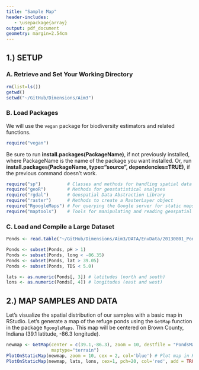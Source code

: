```yaml
---
title: "Sample Map"
header-includes:
   - \usepackage{array}
output: pdf_document
geometry: margin=2.54cm
---
```



## 1.) SETUP
### A. Retrieve and Set Your Working Directory

```r
rm(list=ls())
getwd()
setwd("~/GitHub/Dimensions/Aim3")
```

### B. Load Packages 

We will use the `vegan` package for biodiversity estimators and related functions.

```r
require("vegan")
```

Be sure to run **install.packages(PackageName)**, if not previously installed, where PackageName is the name of the package you want installed.
Or, run **install.packages(PackageName, type="source", dependencies=TRUE)**, if the previous command doesn't work.

```r
require("sp")          # Classes and methods for handling spatial data
require("geoR")        # Methods for geostatistical analyses
require("rgdal")       # Geospatial Data Abstraction Library
require("raster")      # Methods to create a RasterLayer object
require("RgoogleMaps") # For querying the Google server for static maps. 
require("maptools")    # Tools for manipulating and reading geospatial data
```

### C. Load and Compile a Large Dataset

```r
Ponds <- read.table("~/GitHub/Dimensions/Aim3/DATA/EnvData/20130801_PondDataMod.csv", sep = ",", header = TRUE)

Ponds <- subset(Ponds, pH > 1)
Ponds <- subset(Ponds, long < -86.35)
Ponds <- subset(Ponds, lat > 39.05)
Ponds <- subset(Ponds, TDS < 5.0)

lats <- as.numeric(Ponds[, 3]) # latitudes (north and south)
lons <- as.numeric(Ponds[, 4]) # longitudes (east and west)
```


## 2.) MAP SAMPLES AND DATA
Let's visualize the spatial distribution of our samples with a basic map in RStudio.
Let's generate a map of the refuge ponds using the `GetMap` function in the package `RgoogleMaps`.
This map will be centered on Brown County, Indiana (39.1 latitude, -86.3 longitude).

```r
newmap <- GetMap(center = c(39.1,-86.3), zoom = 10, destfile = "PondsMap.png",
                 maptype="terrain")
PlotOnStaticMap(newmap, zoom = 10, cex = 2, col='blue') # Plot map in RStudio
PlotOnStaticMap(newmap, lats, lons, cex=1, pch=20, col='red', add = TRUE)
```
